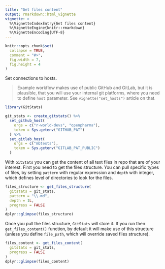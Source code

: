 ```yaml
---
title: "Get files content"
output: rmarkdown::html_vignette
vignette: >
  %\VignetteIndexEntry{Get files content}
  %\VignetteEngine{knitr::rmarkdown}
  %\VignetteEncoding{UTF-8}
---
```


```r
knitr::opts_chunk$set(
  collapse = TRUE,
  comment = "#>",
  fig.width = 7,
  fig.height = 4
)
```

Set connections to hosts.

> Example workflow makes use of public GitHub and GitLab, but it is plausible, that you will use your internal git platforms, where you need to define `host` parameter. See `vignette("set_hosts")` article on that.

```r
library(GitStats)

git_stats <- create_gitstats() %>%
  set_github_host(
    orgs = c("r-world-devs", "openpharma"),
    token = Sys.getenv("GITHUB_PAT")
  ) %>%
  set_gitlab_host(
    orgs = c("mbtests"),
    token = Sys.getenv("GITLAB_PAT_PUBLIC")
  )
```

With `GitStats` you can get the content of all text files in repo that are of your interest. First you need to get the files structure. You can pull specific types of files, by setting `pattern` with regular expression and `depth` with integer, which defines level of directories to look for the files.

```r
files_structure <- get_files_structure(
  gitstats = git_stats,
  pattern = "\\.md",
  depth = 1L,
  progress = FALSE
)
dplyr::glimpse(files_structure)
```

Once you pull the files structure, `GitStats` will store it. If you run then `get_files_content()` function, by default it will make use of this structure (unless you define `file_path`, which will override saved files structure).

```r
files_content <- get_files_content(
  gitstats = git_stats,
  progress = FALSE
)
dplyr::glimpse(files_content)
```
